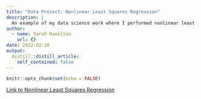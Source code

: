 ```yaml
---
title: "Data Project: Nonlinear Least Squares Regression"
description: |
  An example of my data science work where I performed nonlinear least squares regression on lizard data.
author:
  - name: Sarah Hamilton
    url: {}
date: 2022-02-20
output:
  distill::distill_article:
    self_contained: false
---
```



```r
knitr::opts_chunk$set(echo = FALSE)
```

<a href="file:///Users/sarahhamilton/Desktop/Bren%20Winter%202022/ESM%20244/Homework/esm244-w2022-hw2/a2_task2_hamilton_sarah.html">Link to Nonlinear Least Squares Regression</a>


